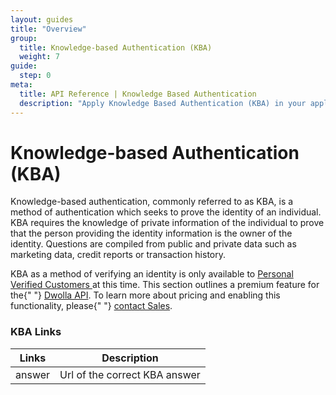 ```yaml
---
layout: guides
title: "Overview"
group:
  title: Knowledge-based Authentication (KBA)
  weight: 7
guide:
  step: 0
meta:
  title: API Reference | Knowledge Based Authentication
  description: "Apply Knowledge Based Authentication (KBA) in your application to verify the identity of a Personal Verified Customer."
---
```


# Knowledge-based Authentication (KBA)

Knowledge-based authentication, commonly referred to as KBA, is a method of authentication which seeks to prove the identity of an individual. KBA requires the knowledge of private information of the individual to prove that the person providing the identity information is the owner of the identity. Questions are compiled from public and private data such as marketing data, credit reports or transaction history.

<AlertBar variation="warning">
  KBA as a method of verifying an identity is only available to
  <a href="/concepts/customer-types#verified-customer">
    Personal Verified Customers
  </a>
  at this time. This section outlines a premium feature for the{" "}
  <a href="https://www.dwolla.com/platform/">Dwolla API</a>. To learn more about
  pricing and enabling this functionality, please{" "}
  <a href="hhttps://www.dwolla.com/contact?b=apidocs">contact Sales</a>.
</AlertBar>

### KBA Links

| Links  | Description                   |
| ------ | ----------------------------- |
| answer | Url of the correct KBA answer |
